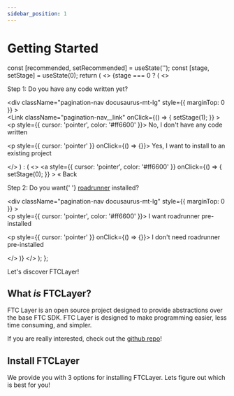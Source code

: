 ```yaml
---
sidebar_position: 1
---
```


# Getting Started


  const [recommended, setRecommended] = useState('');
  const [stage, setStage] = useState(0);
  return (
    <>
      {stage === 0 ? (
        <>
          <p>Step 1: Do you have any code written yet?</p>
          <div
            className="pagination-nav docusaurus-mt-lg"
            style={{ marginTop: 0 }}
          >
            <div className="pagination-nav__item">
              <Link
                className="pagination-nav__link"
                onClick={() => {
                  setStage(1);
                }}
              >
                <p style={{ cursor: 'pointer', color: '#ff6600' }}>
                  No, I don't have any code written
                </p>
              </Link>
            </div>
            <div className="pagination-nav__item">
              <Link to="installation/existing" className="pagination-nav__link">
                <p style={{ cursor: 'pointer' }} onClick={() => {}}>
                  Yes, I want to install to an existing project
                </p>
              </Link>
            </div>
          </div>
        </>
      ) : (
        <>
          <a
            style={{ cursor: 'pointer', color: '#ff6600' }}
            onClick={() => {
              setStage(0);
            }}
          >
            « Back
          </a>
          <br />
          <p>
            Step 2: Do you want{' '}
            <a href="https://learnroadrunner.com/">roadrunner</a> installed?
          </p>
          <div
            className="pagination-nav docusaurus-mt-lg"
            style={{ marginTop: 0 }}
          >
            <div className="pagination-nav__item">
              <Link
                className="pagination-nav__link"
                to="installation/new-with-roadrunner"
              >
                <p style={{ cursor: 'pointer', color: '#ff6600' }}>
                  I want roadrunner pre-installed
                </p>
              </Link>
            </div>
            <div className="pagination-nav__item">
              <Link
                to="installation/new-without-roadrunner"
                className="pagination-nav__link"
              >
                <p style={{ cursor: 'pointer' }} onClick={() => {}}>
                  I don't need roadrunner pre-installed
                </p>
              </Link>
            </div>
          </div>
        </>
      )}
    </>
  );
};

Let's discover FTCLayer!

## What _is_ FTCLayer?

FTC Layer is an open source project designed to provide abstractions over the base FTC SDK. FTC Layer is designed to make programming easier, less time consuming, and simpler.

If you are really interested, check out the [github repo](https://github.com/ftc17191/FTCLayer)!

## Install FTCLayer

We provide you with 3 options for installing FTCLayer. Lets figure out which is best for you!

<SelectionHelper />

